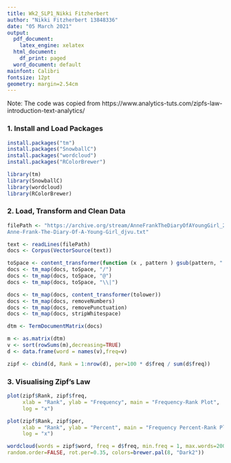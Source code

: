 ```yaml
---
title: Wk2_SLP1_Nikki Fitzherbert
author: "Nikki Fitzherbert 13848336"
date: "05 March 2021"
output:
  pdf_document:
    latex_engine: xelatex
  html_document:
    df_print: paged
  word_document: default
mainfont: Calibri
fontsize: 12pt
geometry: margin=2.54cm
---
```


Note: The code was copied from https://www.analytics-tuts.com/zipfs-law-introduction-text-analytics/

### 1. Install and Load Packages

```r
install.packages("tm")
install.packages("SnowballC")
install.packages("wordcloud")
install.packages("RColorBrewer")
```

```r
library(tm)
library(SnowballC)
library(wordcloud)
library(RColorBrewer)
```
### 2. Load, Transform and Clean Data

```r

filePath <- "https://archive.org/stream/AnneFrankTheDiaryOfAYoungGirl_201606/
Anne-Frank-The-Diary-Of-A-Young-Girl_djvu.txt"

text <- readLines(filePath)
docs <- Corpus(VectorSource(text))
```

```r
toSpace <- content_transformer(function (x , pattern ) gsub(pattern, " ", x))
docs <- tm_map(docs, toSpace, "/")
docs <- tm_map(docs, toSpace, "@")
docs <- tm_map(docs, toSpace, "\\|")

docs <- tm_map(docs, content_transformer(tolower))
docs <- tm_map(docs, removeNumbers)
docs <- tm_map(docs, removePunctuation)
docs <- tm_map(docs, stripWhitespace)
```

\pagebreak

```r
dtm <- TermDocumentMatrix(docs)

m <- as.matrix(dtm)
v <- sort(rowSums(m),decreasing=TRUE)
d <- data.frame(word = names(v),freq=v)
```

```r
zipf <- cbind(d, Rank = 1:nrow(d), per=100 * d$freq / sum(d$freq))
```

### 3. Visualising Zipf's Law

```r
plot(zipf$Rank, zipf$freq,
     xlab = "Rank", ylab = "Frequency", main = "Frequency-Rank Plot",
     log = "x")
```

\pagebreak

```r
plot(zipf$Rank, zipf$per,
     xlab = "Rank", ylab = "Percent", main = "Frequency Percent-Rank Plot",
     log = "x")

wordcloud(words = zipf$word, freq = d$freq, min.freq = 1, max.words=200, 
random.order=FALSE, rot.per=0.35, colors=brewer.pal(8, "Dark2"))
```